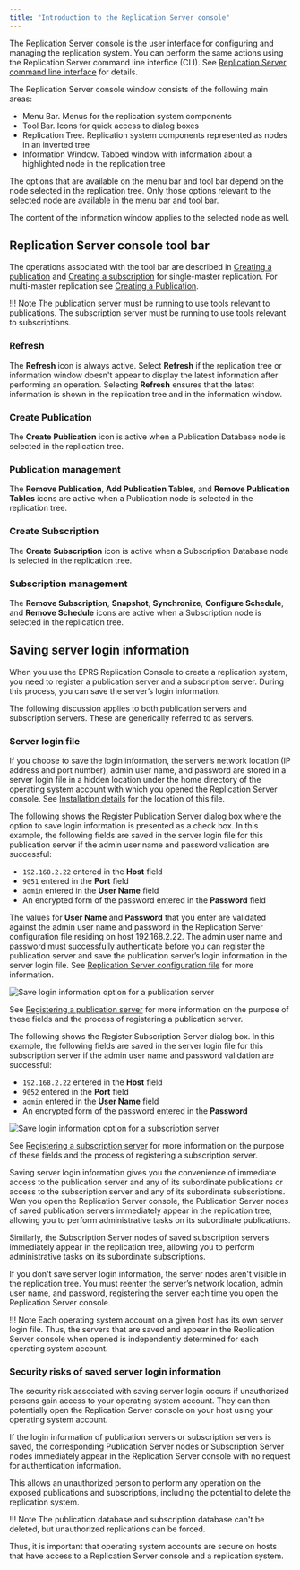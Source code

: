 ```yaml
---
title: "Introduction to the Replication Server console"
---
```


<div id="intro_xdb_console" class="registered_link"></div>

The Replication Server console is the  user interface for configuring and managing the replication system. You can perform the same actions using the Replication Server command line interfice (CLI). See [Replication Server command line interface](08_xdb_cli/#xdb_cli) for details.

The Replication Server console window consists of the following main areas:

-   Menu Bar. Menus for the replication system components
-   Tool Bar. Icons for quick access to dialog boxes
-   Replication Tree. Replication system components represented as nodes in an inverted tree
-   Information Window. Tabbed window with information about a highlighted node in the replication tree

The options that are available on the menu bar and tool bar depend on the node selected in the replication tree. Only those options relevant to the selected node are available in the menu bar and tool bar.

The content of the information window applies to the selected node as well.

## Replication Server console tool bar

The operations associated with the tool bar are described in [Creating a publication](05_smr_operation/02_creating_publication/#creating_publication) and [Creating a subscription](05_smr_operation/03_creating_subscription/#creating_subscription) for single-master replication. For multi-master replication see [Creating a Publication](06_mmr_operation/02_creating_publication_mmr/#creating_publication_mmr).

!!! Note
    The publication server must be running to use tools relevant to publications. The subscription server must be running to use tools relevant to subscriptions.

### Refresh

The **Refresh** icon is always active. Select **Refresh** if the replication tree or information window doesn't appear to display the latest information after performing an operation. Selecting **Refresh** ensures that the latest information is shown in the replication tree and in the information window.

### Create Publication

The **Create Publication** icon is active when a Publication Database node is selected in the replication tree.

### Publication management

The **Remove Publication**, **Add Publication Tables**, and **Remove Publication Tables** icons are active when a Publication node is selected in the replication tree.

### Create Subscription

The **Create Subscription** icon is active when a Subscription Database node is selected in the replication tree.

### Subscription management

The **Remove Subscription**, **Snapshot**, **Synchronize**, **Configure Schedule**, and **Remove Schedule** icons are active when a Subscription node is selected in the replication tree.

<div id="saving_server_login_info" class="registered_link"></div>

## Saving server login information

When you use the EPRS Replication Console to create a replication system, you need to register a publication server and a subscription server. During this process, you can save the server’s login information. 

The following discussion applies to both publication servers and subscription servers. These are generically referred to as servers.

### Server login file

If you choose to save the login information, the server’s network location (IP address and port number), admin user name, and password are stored in a server login file in a hidden location under the home directory of the operating system account with which you opened the Replication Server console. See [Installation details](/eprs/latest/03_installation/03_installing_rpm_package/installation_details) for the location of this file.

The following shows the Register Publication Server dialog box where the option to save login information is presented as a check box. In this example, the following fields are saved in the server login file for this publication server if the admin user name and password validation are successful:

-  `192.168.2.22` entered in the **Host** field
-  `9051` entered in the **Port** field
-   `admin` entered in the **User Name** field
-   An encrypted form of the password entered in the **Password** field  

The values for **User Name** and **Password** that you enter are validated against the admin user name and password in the Replication Server configuration file residing on host 192.168.2.22. The admin user name and password must successfully authenticate before you can register the publication server and save the publication server’s login information in the server login file. See [Replication Server configuration file](02_overview/03_replication_server_components_and_architecture/01_physical_components/#xdb_replication_conf_file) for more information.

![Save login information option for a publication server](images/image63.png)

See [Registering a publication server](05_smr_operation/02_creating_publication/01_registering_publication_server/#registering_publication_server) for more information on the purpose of these fields and the process of registering a publication server.

The following shows the Register Subscription Server dialog box. In this example, the following fields are saved in the server login file for this subscription server if the admin user name and password validation are successful:

-  `192.168.2.22` entered in the **Host** field
-  `9052` entered in the **Port** field
-  `admin` entered in the **User Name** field
-  An encrypted form of the password entered in the **Password** 

![Save login information option for a subscription server](images/image64.png)

See [Registering a subscription server](05_smr_operation/03_creating_subscription/01_registering_subscription_server/#registering_subscription_server) for more information on the purpose of these fields and the process of registering a subscription server.

Saving server login information gives you the convenience of immediate access to the publication server and any of its subordinate publications or access to the subscription server and any of its subordinate subscriptions. Wen you open the Replication Server console, the Publication Server nodes of saved publication servers immediately appear in the replication tree, allowing you to perform administrative tasks on its subordinate publications.

Similarly, the Subscription Server nodes of saved subscription servers immediately appear in the replication tree, allowing you to perform administrative tasks on its subordinate subscriptions.

If you don't save server login information, the server nodes aren't visible in the replication tree. You must reenter the server’s network location, admin user name, and password, registering the server each time you open the Replication Server console.

!!! Note
    Each operating system account on a given host has its own server login file. Thus, the servers that are saved and appear in the Replication Server console when opened is independently determined for each operating system account.

### Security risks of saved server login information

The security risk associated with saving server login occurs if unauthorized persons gain access to your operating system account. They can then potentially open the Replication Server console on your host using your operating system account.

If the login information of publication servers or subscription servers is saved, the corresponding Publication Server nodes or Subscription Server nodes immediately appear in the Replication Server console with no request for authentication information.

This allows an unauthorized person to perform any operation on the exposed publications and subscriptions, including the potential to delete the replication system.

!!! Note
    The publication database and subscription database can't be deleted, but unauthorized replications can be forced.

Thus, it is important that operating system accounts are secure on hosts that have access to a Replication Server console and a replication system.
